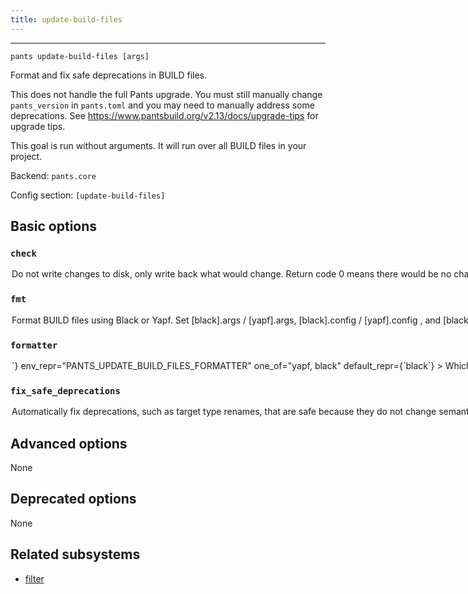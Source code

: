 ```yaml
---
title: update-build-files
---
```



---

```
pants update-build-files [args]
```

Format and fix safe deprecations in BUILD files.

This does not handle the full Pants upgrade. You must still manually change `pants_version` in `pants.toml` and you may need to manually address some deprecations. See https://www.pantsbuild.org/v2.13/docs/upgrade-tips for upgrade tips.

This goal is run without arguments. It will run over all BUILD files in your project.

Backend: <span className="color--primary">`pants.core`</span>

Config section: <span className="color--primary">`[update-build-files]`</span>

<span className={styles.options}>

## Basic options

### `check`

<Option
  cli_repr={`--[no-]update-build-files-check`}
  env_repr="PANTS_UPDATE_BUILD_FILES_CHECK"
  default_repr={`False`}
>
  Do not write changes to disk, only write back what would change. Return code 0
  means there would be no changes, and 1 means that there would be.
</Option>

### `fmt`

<Option
  cli_repr={`--[no-]update-build-files-fmt`}
  env_repr='PANTS_UPDATE_BUILD_FILES_FMT'
  default_repr={`True`}
>
Format BUILD files using Black or Yapf.

Set `[black].args` / `[yapf].args`, `[black].config` / `[yapf].config` , and `[black].config_discovery` / `[yapf].config_discovery` to change Black&#x27;s or Yapf&#x27;s behavior. Set `[black].interpreter_constraints` / `[yapf].interpreter_constraints` and `[python].interpreter_search_path` to change which interpreter is used to run the formatter.

</Option>

### `formatter`

<Option
  cli_repr={`--update-build-files-formatter=<Formatter>`}
  env_repr="PANTS_UPDATE_BUILD_FILES_FORMATTER"
  one_of="yapf, black"
  default_repr={`black`}
>
  Which formatter Pants should use to format BUILD files.
</Option>

### `fix_safe_deprecations`

<Option
  cli_repr={`--[no-]update-build-files-fix-safe-deprecations`}
  env_repr="PANTS_UPDATE_BUILD_FILES_FIX_SAFE_DEPRECATIONS"
  default_repr={`True`}
>
  Automatically fix deprecations, such as target type renames, that are safe
  because they do not change semantics.
</Option>

## Advanced options

None

## Deprecated options

None

## Related subsystems

- [filter](../goals/filter.mdx)

</span>

